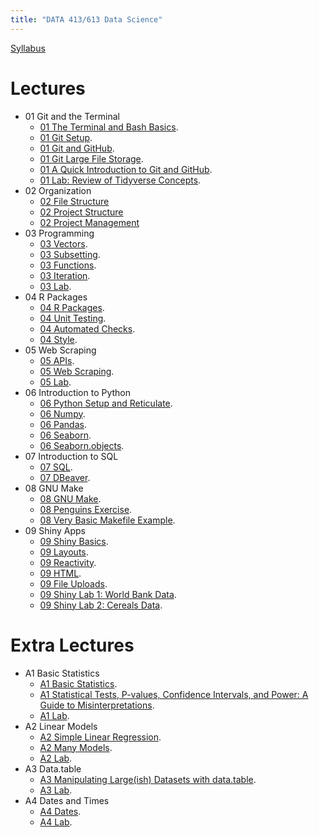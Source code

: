 ```yaml
---
title: "DATA 413/613 Data Science"
---
```


[Syllabus](./admin/syllabus.qmd)

# Lectures

- 01 Git and the Terminal
    - [01 The Terminal and Bash Basics](./01_git/01_basic_bash.qmd).
    - [01 Git Setup](./01_git/01_git_setup.qmd).
    - [01 Git and GitHub](./01_git/01_git_github.qmd).
    - [01 Git Large File Storage](./01_git/01_git_lfs.qmd).
    - [01 A Quick Introduction to Git and GitHub](https://doi.org/10.1371/journal.pcbi.1004668).
    - [01 Lab: Review of Tidyverse Concepts](https://github.com/data-science-master/lab_01).
- 02 Organization
    - [02 File Structure](./02_organization/02_files.qmd)
    - [02 Project Structure](./02_organization/02_projects.qmd)
    - [02 Project Management](./02_organization/02_kanban.qmd)
- 03 Programming
    - [03 Vectors](./03_vectors_iterators/03_vectors.qmd).
    - [03 Subsetting](./03_vectors_iterators/03_subsetting.qmd).
    - [03 Functions](./03_vectors_iterators/03_functions.qmd).
    - [03 Iteration](./03_vectors_iterators/03_iterators.qmd).
    - [03 Lab](https://github.com/data-science-master/lab_03).
- 04 R Packages
    - [04 R Packages](./04_packages/04_packages.qmd).
    - [04 Unit Testing](./04_packages/04_testing.qmd).
    - [04 Automated Checks](./04_packages/04_checking.qmd).
    - [04 Style](./04_packages/04_style.qmd).
- 05 Web Scraping
    - [05 APIs](./05_web_scraping/05_apis.qmd).
    - [05 Web Scraping](./05_web_scraping/05_web_scraping.qmd).
    - [05 Lab](https://github.com/data-science-master/lab_08).
- 06 Introduction to Python
    - [06 Python Setup and Reticulate](./06_python/06_python_setup.qmd).
    - [06 Numpy](./06_python/06_numpy.qmd).
    - [06 Pandas](./06_python/06_pandas.qmd).
    - [06 Seaborn](./06_python/06_matplotlib.qmd).
    - [06 Seaborn.objects](./06_python/06_seaborn_objects.qmd).
- 07 Introduction to SQL
    - [07 SQL](./07_sql/07_sql.qmd).
    - [07 DBeaver](./07_sql/07_dbeaver.qmd).
- 08 GNU Make
    - [08 GNU Make](./08_make/08_make.qmd).
    - [08 Penguins Exercise](https://github.com/data-science-master/penguins).
    - [08 Very Basic Makefile Example](https://github.com/data-science-master/pvalue_sims).
- 09 Shiny Apps
    - [09 Shiny Basics](./09_shiny/09_basic_shiny.qmd).
    - [09 Layouts](./09_shiny/09_layouts.qmd).
    - [09 Reactivity](./09_shiny/09_reactivity.qmd).
    - [09 HTML](./09_shiny/09_html.qmd).
    - [09 File Uploads](./09_shiny/09_upload.qmd).
    - [09 Shiny Lab 1: World Bank Data](https://github.com/data-science-master/lab_06_1).
    - [09 Shiny Lab 2: Cereals Data](https://github.com/data-science-master/lab_06_2).

# Extra Lectures
    
- A1 Basic Statistics
    - [A1 Basic Statistics](./A1_basic_stats/A1_basic_stats.qmd).
    - [A1 Statistical Tests, P-values, Confidence Intervals, and Power: A Guide to Misinterpretations](./A1_basic_stats/greenland_etal_2016.pdf).
    - [A1 Lab](https://github.com/data-science-master/lab_04).
- A2 Linear Models
    - [A2 Simple Linear Regression](./A2_linear_regression/A2_simple_linear_regression.qmd).
    - [A2 Many Models](./A2_linear_regression/A2_many_models.qmd).
    - [A2 Lab](https://github.com/data-science-master/lab_05).
- A3 Data.table    
    - [A3 Manipulating Large(ish) Datasets with data.table](./A3_medium_data/A3_medium_data.qmd).
    - [A3 Lab](https://github.com/data-science-master/lab_07).
- A4 Dates and Times
    - [A4 Dates](./A4_dates/A4_dates.qmd).
    - [A4 Lab](https://github.com/data-science-master/lab_02).
